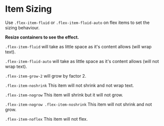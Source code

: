 

<Meta title={getTitle(__filename)} />

# Item Sizing

Use `.flex-item-fluid` or `.flex-item-fluid-auto` on flex items to set the sizing behaviour.

**Resize containers to see the effect.**

`.flex-item-fluid` will take as little space as it's content allows (will wrap text).
<div className="border p0-5 rounded bg-weak" style={{ width: '320px', resize: 'both', overflow: 'auto' }}>
    <Story id="css-utilities-flexbox-sizing--flex-item-fluid" />
</div>

`.flex-item-fluid-auto` will take as little space as it's content allows (will not wrap text).
<div className="border p0-5 rounded bg-weak" style={{ width: '320px', resize: 'both', overflow: 'auto' }}>
    <Story id="css-utilities-flexbox-sizing--flex-item-fluid-auto" />
</div>

`.flex-item-grow-2` will grow by factor 2.
<div className="border p0-5 rounded bg-weak" style={{ width: '320px', resize: 'both', overflow: 'auto' }}>
    <Story id="css-utilities-flexbox-sizing--flex-item-grow" />
</div>

`.flex-item-noshrink` This item will not shrink and not wrap text.
<div className="border p0-5 rounded bg-weak" style={{ width: '320px', resize: 'both', overflow: 'auto' }}>
    <Story id="css-utilities-flexbox-sizing--flex-item-no-shrink" />
</div>

`.flex-item-nogrow` This item will shrink but it will not grow.
<div className="border p0-5 rounded bg-weak" style={{ width: '320px', resize: 'both', overflow: 'auto' }}>
    <Story id="css-utilities-flexbox-sizing--flex-item-no-grow" />
</div>

`.flex-item-nogrow .flex-item-noshrink` This item will not shrink and not grow.
<div className="border p0-5 rounded bg-weak" style={{ width: '320px', resize: 'both', overflow: 'auto' }}>
    <Story id="css-utilities-flexbox-sizing--flex-item-no-grow-no-shrink" />
</div>

`.flex-item-noflex` This item will not flex.
<div className="border p0-5 rounded bg-weak" style={{ width: '320px', resize: 'both', overflow: 'auto' }}>
    <Story id="css-utilities-flexbox-sizing--flex-item-no-flex" />
</div>
